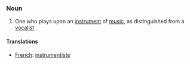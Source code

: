 ===Noun===
#One who plays upon an [[instrument]] of [[music]], as distinguished from a [[vocalist]]

====Translations====
*[[French]]: [[instrumentiste]]
